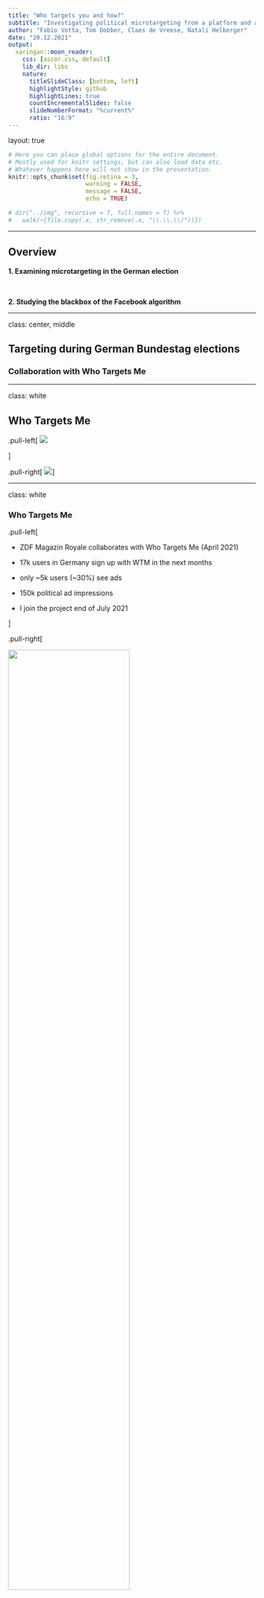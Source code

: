 ```yaml
---
title: "Who targets you and how?"
subtitle: "Investigating political microtargeting from a platform and advertiser perspective"
author: "Fabio Votta, Tom Dobber, Claes de Vreese, Natali Helberger"
date: "20.12.2021"
output:
  xaringan::moon_reader:
    css: [ascor.css, default]
    lib_dir: libs
    nature:
      titleSlideClass: [bottom, left]
      highlightStyle: github
      highlightLines: true
      countIncrementalSlides: false       
      slideNumberFormat: "%current%"  
      ratio: "16:9"
---
```



layout: true
    
<div class="logo"></div> 


```r
# Here you can place global options for the entire document.
# Mostly used for knitr settings, but can also load data etc.
# Whatever happens here will not show in the presentation.
knitr::opts_chunk$set(fig.retina = 3, 
                      warning = FALSE, 
                      message = FALSE,
                      echo = TRUE)

# dir("../img", recursive = T, full.names = T) %>%
#   walk(~{file.copy(.x, str_remove(.x, "\\.\\.\\/"))})
```

---

## Overview



**1. Examining microtargeting in the German election**

<br>

**2. Studying the blackbox of the Facebook algorithm**

---



class: center, middle

## Targeting during German Bundestag elections

### Collaboration with Who Targets Me

---

class: white

## Who Targets Me

.pull-left[
![](https://whotargets.me/wp-content/uploads/2020/06/wtm_logo_2020.png)

]

.pull-right[
![](https://whotargets.me/wp-content/uploads/2021/04/Screenshot-2021-04-30-at-09.49.54.png)
]

---

class: white

### Who Targets Me


.pull-left[

+ ZDF Magazin Royale collaborates with Who Targets Me (April 2021)

+ 17k users in Germany sign up with WTM in the next months

+ only ~5k users (~30%) see ads

+ 150k political ad impressions

+ I join the project end of July 2021

]

.pull-right[

<img src="img/zdf_tweet.png" width="70%" height="70%">

]




---

class: white

### ZDF Magazine Royale Show 24. September 2021


<img src="https://i3.ytimg.com/vi/8vq6MzGNZyM/maxresdefault.jpg" width="70%" height="70%">


http://y2u.be/8vq6MzGNZyM

---



class: white

## Political Advertisers in Germany

![](img/ad_impressions.png)

---


class: white

## Political Advertisers in Germany


<img src="img/advertiser_names_1.png" width="70%" height="70%">


---


class: white

## Political Advertisers in Germany

![](img/advertiser_names_2.png)

---

class: white

## Bias in data - Gender

![](img/gender_bias.png)


---

class: white

## Bias in data - Age


![](img/age_bias.png)

---

class: white

## Bias in data - Bundesland

![](img/region_bias.png)


---

class: white

### Weighting the data 

#### according to German population metrics

<img src="img/gender_weighted.png" width="50%" height="50%">


---

class: white

## Why Am I Seeing This

+  WTM users share the text from the ‘Why am I seeing this?’ label

![](https://www.impactplus.com/hubfs/Screen%20Shot%202019-07-15%20at%202.11.21%20PM.png)


---

class: white

### Which targeting criteria did German parties use?

<img src="img/targeting_criteria.png" width="40%" height="40%">

---

class: white

### How common is targeting anyway?

<img src="https://pbs.twimg.com/media/FAI_L3TXMAA192x?format=png&name=4096x4096" width="80%" height="80%">


---

class: white

### Which targeting criteria did German parties use?

+ Parties often target interest in their own party

+ Parties often use location targeting

+ Parties make frequent use of custom and lookalike audiences

Link to Shiny app to explore results:

[favstats.shinyapps.io/btw21_wtm/](https://favstats.shinyapps.io/btw21_wtm/)

---

class: white

### Targeting - CDU/CSU

![](img/cdu_targeting.png)

---

class: white

### Targeting - SPD

![](img/spd_targeting.png)


---


class: white

### Targeting - Die Grünen

![](img/green_targeting.png)


---

class: white

### Targeting - AfD

![](img/afd_targeting.png)


---

class: white

### Targeting - LINKE

![](img/left_targeting.png)

---

class: white

### Targeting - FDP

![](img/fdp_targeting.png)

---

class: white

### Targeting Networks - CDU

![](img/targeting_network_cdu.png)

---

class: white

### Targeting vaccine skeptic content

.pull-left[

<img src="https://whotargets.me/wp-content/uploads/2021/08/dieterdehm.png" width="100%" height="100%">

]

.pull-right[
<img src="https://whotargets.me/wp-content/uploads/2021/08/dieterdehmad.png" width="70%" height="70%">
]

---

class: white

### Targeting vaccine skeptic content

.pull-left[

<img src="https://whotargets.me/wp-content/uploads/2021/08/dieterdehm.png" width="100%" height="100%">

]


.pull-right[
> Ich selbst bin weder ein fanatischer Impfgegner noch -Befürworter: Weil die Haupterfolge gegen dieses Virus sowieso in unseren Immunsystemen stattfinden, wenn sie – von Stress und Umweltschäden verschont – Keime abwehren und ein unauffälliges Infektionsgeschehen bewirken.
]


---

class: white

## Attack Ads - CDU

.pull-left[
This CDU ad is targeted at 

+ small business owners
+ interest in business management
+ female entrepreneurs
+ start-ups
+ “The Economist” 
+ entrepreneurship
]

.pull-right[

<img src="https://whotargets.me/wp-content/uploads/2021/09/cdu.png" width="50%" height="50%">


]


---

class: white

## Targeting opponents - GRÜNEN

Ads targeted at older people (30-65+), interest in SPD, and also various environmentalist interests (ecology, sustainability, etc.)


<img src="https://whotargets.me/wp-content/uploads/2021/09/image-2.png" width="70%" height="70%">



---

## What work remains to be done?

+ A lot

--

+ Everything in regards to content of the ads

+ Issue Ownership 

+ How are negative ads targeted? 

+ To which degree are ads personalized? 

+ How common is “two-facedness”, promising different things to different voters? 

---

class: center, middle

## Automated Microtargeting

### Exploring the Influence of the Facebook Ad Delivery Algorithm in the Dutch Context

---

## Ad Delivery Algorithms


+ Discourse on political microtargeting is often focused on the "bad actor" story

  + Russian election interference campaign (IRA)
  
  + Cambridge Analytica
  
  + Trump campaign (Steve Bannon, Brad Parscale)

--

<br>

+ The explicit assumption here is that the advertisers have strong control over who sees which ad

--

<br>

There is a distinct lack of research on the *automated* aspect of political microtargeting: 

the **ad delivery algorithm**

---


class: center, middle

## Poltical Microtargeting since 2016

--

Ad libraries and **limitations to targeting**




---

### Poltical Microtargeting since 2016

**Google** now only allows targeting by age, gender and location for political ads.

**Facebook** also limited ad targeting options 
  + disallowing targeting based on race, religion and more
  
--
  
.pull-left[
```r
knitr::include_graphics("img/remove_targeting.png")
```
]

.pull-right[
<br>
<br>
<br>
[facebook.com/business/news/removing-certain-ad-targeting-options-and-expanding-our-ad-controls](https://www.facebook.com/business/news/removing-certain-ad-targeting-options-and-expanding-our-ad-controls)
]




---


### Poltical Microtargeting since 2016

**Google** now only allows targeting by age, gender and location for political ads.

**Facebook** also limited ad targeting options 
  + disallowing targeting based on race, religion and more
  
<br>

Facebook still allows targeting based on:
  + detailed demographics 
  + users' declared interests 
  + Behavioural targeting 
  + Custom and Lookalike Audiences


---


class: center, middle

# Ad Objectives,<br>Optimizations<br>and Relevancy

---

### Ad Objectives, Optimizations and Relevancy

There is more than just targeting criteria that decides who sees political ads:

+ **Ad objective** = what is the goal of the ad?

    for example: generate web traffic, like Facebook page, buy products
    
--

+ **Optimization** = how should the goal be achieved?

    key metric to be optimized on: number of exposed users, clicks, conversions
    
--

+ **Relevancy** = how relevant is the ad to the user

```r
knitr::include_graphics("img/relevant_quote.png")
```

--

→ ***Implies big role of the ad delivery algorithm***



---

class: center, middle

## Prior investigations into the<br>role of the ad delivery algorithm

---

### Pricing differences in the US 2020 election

+ Biden campaign paid more than **6x more** 
  + compared to Trump campaign when targeting older voters. [(The Markup 2020)](https://themarkup.org/election-2020/2020/10/29/facebook-political-ad-targeting-algorithm-prices-trump-biden)
  
  
<center>
```r
knitr::include_graphics("img/older.png")
```
</center>
  
<!-- ![](img/older.png) -->
  

---

### Prior Research (Ali et al., 2020,2021)


When targeting the same audience, at the same time, with the same budget:

+ Ad delivery is heavily skewed along gendered and racial stereotypes
  + even without the intent of the advertiser [(Ali et al. 2020)](https://dl.acm.org/doi/10.1145/3359301)

--

Regarding political ads [(Ali et al., 2021)](https://dl.acm.org/doi/pdf/10.1145/3437963.3441801):

--

+ **Skewed delivery**

  + Political ads more often delivered to ideologically congruent audience 
      + Bernie ads → higher % D; 
      + Trump ads → higher % R

--

+ **Increased cost**

  + Liberal ad to a liberal audience: *21 Dollar per 1000 users*; 
  + Conservative ad delivered to liberal audience: *40 Dollar per 1000 users*.



---


class: white

<img src="img/costper1k.png">


---

### Why study black box of the Facebook algorithm


+ Severely limiting or banning microtargeting is *inadequate*

It would:

1. not end “targeting”

2. give more “autonomy” to the platform and its ad delivery algorithm

3. would make it more difficult to create transparency

<br>

→ *regulations that only focus on the advertiser “capabilities” and not also the ad delivery algorithm falls short*

---

### Why study black box of the Facebook algorithm


+ Facebook may (dis-)advantage certain parties

  + Equal-time rule?

--

+ Parties may pay more money to persuade potential voters

  + It might be more costly to reach people who are undecided

--

+ Political campaigns may not reach their intended audiences 

  + only the people that *already agree with the message*
  
  + certain groups might be excluded entirely
  
  + potentially exasperates the fragmentation of the political landscape



---

class: center, middle

## Research Question

### How does the Facebook ad delivery algorithm<br>influence the pricing & distribution of political ads<br>in the Netherlands?

---

class: center, middle

# Research Design

---

### Research Design

+ Collaborate with Dutch parties to place political ads

+ We reached out to 7 major political parties

  + heard back from 3, all of which gave us a tentative ***yes***
  
--

<br>
  
+ Experimental design that varies targeting criteria (and content)

+ Estimated timeframe for placing ads: ~ Late January to mid-February 2022

  + close to Netherlands-wide local elections in March 2022

--
  
<br>
  
+ Plan is to pre-register

---



### Research Design

+ The study design will incorporate two *levels of comparisons*

      Observing differences of pricing and delivery:

  1. *within a party* (i.e. different targeting criteria and content)

  2. *between parties*
  



---

### Research Design

Facebook says it delivers ads based on a "relevancy" score

→ Facebook optimizes for ***perceived*** *congruency* between the content/message of the ad and the person seeing the ad

We hypothesize some audiences might therefore be *harder to reach*
  + as in: more expensive
  + reach less people given the same conditions (budget and timing)
  

  
--

In order to test the algorithm we need to:

+ Place ads with ad goal: *Reach*
+ Ad optimization: *Unique users reached*

--

Optimizing on Reach (rather than Traffic): 
   
+ the algorithm has to work more on its internal assumptions 
+ doesn't use user cues (i.e. clicks) as much to decide who is going to see the ad

---


### Dependent Variables

+ Price per 1k users reached

  + this measure is an industry standard

+ Delivery of ads 

  + Audience shares measured by % of ads delivered to specific group
  
      + Gender
  
      + Age
    
      + Region
  
      + Targeting criteria


---


class: center, middle

# "Election date reminder" ads and proposed conditions


---

class: white

### "Election date reminder" ads and proposed conditions

.pull-left[

<img src="img/laatjestem.png" width="70%" height="70%">

Note: this is only an example to showcase the idea. Not the final design.

]

.pull-right[


![](img/conditions.png)


]

---

### Cross-party conditions

--

.pull-left[
Hypotheses:

Audiences that lean left 
  + interested in environment
  + social security
  + high educated
  + women
  
are harder to reach for right-leaning parties (and vice versa)


Audiences that lean right 
  + interested in business
  + lower-educated + vocational
  + men

are harder to reach for left-leaning parties (and vice versa)

]



.pull-right[


![](img/conditions.png)


]

---

### Intra-party conditions: Entertainment vs. Political audiences

.pull-left[
The Facebook algorithm may assume that informative ads about election day are

+ *less relevant* for people interested in entertainment (sports, TV shows, video games) 
+ than for people already interested in (local) politics

<br>

Therefore, we expect that **ads targeted at people interested in entertainment**
  + are **more costly** and **reach less people** 
  + compared to people already interested in politics
  
]



.pull-right[


![](img/conditions.png)


]

---


### High-education vs. low-education

.pull-left[


The Facebook algorithm may assume that informative ads about election day are

+ *less relevant* for lower-educated audiences (lower interested in politics) 
+ than for higher-educated audiences.

<br>

Therefore, we expect that **ads targeted at lower-educated audiences**
  + are **more costly** and **reach less people** 
  + compared to higher-educated audiences.
  
]
  
.pull-right[


![](img/conditions.png)


]
  
---

### Younger vs. Older audiences

The Facebook algorithm may assume that informative ads about election day are

+ *less relevant* for younger people (lower turnout rate) 
+ than for older people

<br>

Therefore, we expect that ads
  + are **more costly** when reaching younger people
  + compared to older people

---


class: center, middle

## Pre-Test

### Very (!) early results

---

## Pre-Test


Place 30 ads on Facebook for 7 days

+ No targeting (18+, all genders, all of Netherlands)
+ Target high-educated audience
+ Target low-educated audience

Daily budget: 1 Euro (in total = 210 Euros)

Reached: 61,137 people

---

class: white

## Cost per 1k Users

<img src="img/costper1k_pretest.png" width="60%" height="60%">


---

class: white


## Cost per 1k Users

<img src="img/costper1k_pretest_m.png" width="60%" height="60%">


---

class: white

## Cost per age group

<img src="img/costperage" width="60%" height="60%">


---

class: white

## Cost per age group

<img src="img/costperage_m" width="60%" height="60%">

---


class: white

## Skewed delivery in terms of gender

<img src="img/gendershare" width="60%" height="60%">

---

class: white

## Less clear for age groups

<img src="img/age_share.png" width="60%" height="60%">

---


<br>
<br>
<br>

<center>

<img src="https://memecrunch.com/meme/CFEV6/any-questions/image.gif?w=400&c=1">


<!-- ![]() -->

</center>


---

class: center, middle

# Let's discuss

<img src="https://i.gifer.com/3Eic.gif">


---

class: center, middle

# Appendix



---

# My questions

+ Is an experimental design even possible/desirable here?
  + It would require to place ~10-20 ads per condition per party to be properly powered
  + 10-20 ads per condition per party could potentially lead to overpricing the market of a targeted audience?
  → so some ads I place might influence the outcomes for other ads
  + is there a way to account for that in an experimental design?
  + should I make this an observational study instead, place less ads per condition and just bite the bullet on causality being too difficult to establish in regards to treating the ad delivery algorithm?

+ What kind of conditions 

  + made the most sense to you?
  + would be most valuable?
  + how could they be improved?
  
  
+ Does the measurement for ad delivery skew make sense?



+ I've been struggling with the power analysis and the effect sizes I should expect so I can properly determine sample size per condition. Any advice?

---


class: center, middle

# Issue ads and proposed conditions

## Observing differences of pricing and delivery *between* and *within a party*


---

### Example Topic: Climate Change

--

Does Facebook charge more money/skew delivery when ads about *climate change* are targeted at:
+ people with interest in environmentalism vs. people interested in business 
+ younger people vs. older people
+ rural vs. urban regions 
+ low vs. high education
+ more right-leaning vs. left-leaning parties?

--

<img src="img/posters/p1.png" style="float: left; width: 27%; margin-right: 1%; margin-bottom: 0.5em;">
--
<img src="img/posters/p2.png" style="float: left; width: 27%; margin-right: 1%; margin-bottom: 0.5em;">
<img src="img/posters/p3.png" style="float: left; width: 27%; margin-right: 1%; margin-bottom: 0.5em;">
<p style="clear: both;">



---


class: center, middle


### Going Micro to Go Negative

#### Research Question: 

To what extent is political microtargeting used by<br>political advertisers to deliver uncivil
campaign messages?

---


class: center, middle

## Going micro


---

### Political Microtargeting

> Personalizing political campaign messages based on large-scale data collection

+ Cambridge Analytics

+ IRA influence campaign

+ Topic is understudied in European context

---

class: center, middle

## Negative campaigning

*"going negative"*

---

## Negative campaigning

Negative campaigning is a type of advertising that highlights alleged weaknesses of the competitor.

--

*However:* Negative ads are not just negative ads

According to Brooks & Geer (2012) negative campaigning entails:

+ *civil* negative ads

  + legitimate criticism of the opponent
  
--

+ *uncivil* negative ads 

  + "disrespectful, poisonous and hyperbolic [...]" language that "break norms of conversation [...]" (Otto et al. 2020)


<br>

> Let's take a closer look at incivility as a form of negative advertising

---

class: center, middle

## Political Incivility

*Is it good to be bad?*

---

## Political Incivility

Acoording to Mutz (2016) political incivility can:

 + lower trust in government

 + reduce faith in institutions 

 + lessen respect for opposing views

--

**But** it can also: 

+ generate stronger interest in voting & in politics more generally (Herbst 2010)

+ increase the memorability of the topics discussed; also known as *negativity bias* (Sydnor 2019)

---


class: center, middle

## Backlash effect

*When attacking your opponent backfires*

--

*or: when it's bad to be bad*

---

## Backlash effect

Negative advertising can backfire because voters feel sympathetic toward candidates under attack (Walter & van der Eijk, 2019).

Meta-analysis confirms a backlash effect in 33 out of 40 studies (Lau et al., 2009)

--

Backlash effect can be dependent on voter (and candidate) characteristics:

 + Backlash towards African-American attack sponsors is greater among white voters (Krupnikov and Piston 2015)

 + Nai & Maier (2020) also demonstrate that with incivil ads:

--

    + people high in conflict avoidance significantly reduce rating of the **attack sponsor**

    + individuals high in psychopathy traits rate the **target more negatively**


---


class: center, middle

## Microtargeting and Negative ads

*"going micro"*

---


## Microtargeting and Negative ads

Microtargeting may lower the risk of backlash effects because:

+ Negative messages can be targeted towards individuals who are most susceptible to them (Nai & Maier 2020)

  + also means: people likely to dislike negativity can be excluded

--
  
+ Negative campaigning is seen as undesirable and harmful by the public
    + (Mutz and Reeves 2005; Mattes and Redlawsk 2014)

--

+ A smaller range of individuals are affected if there were to be a backlash

*Hypotheses:*

> H1: Microtargeted ads from political campaigns are more negative than ads targeted at more general audiences.

> H2: For outside groups we should not find this microtargeting effect because they are less concerned about reputational hits.

---


## Microtargeting and Negative ads

Literature that have looked at this is scarce but two examples stood out:

+ Fowler et al. (2020) analyze TV and Facebook and find the latter to be more positive

  + Campaigns are more likely to have lists of supporters and they are less targeted with negative ads

  + However: only compares TV ads with Facebook and does not differentiate between levels of targeting
  
--

<br>
  
+ Jain and Wood (2020) analyze Facebook ad library data

  + Computer Science pre-print, does not go in a lot of detail but they do find a positive effect of microtargeting on tone

  + However: measure of microtargeting is just received impressions


---

## Measurement

+ Dependent Variable: Negativity/Incivility
  + Perspective API (Toxicity)
  + Prediction by supervised machine learning model trained on incivil/civil negative & positive ads
      
--
  
+ Independent Variable: Microtargeting

> `Potential Reach` estimates how many people your ad could potentially reach depending on the targeting and ad placement options you select while creating an ad. ~Facebook Ad Library

--

.pull-left[
+ 100 - 1.000 individuals reached
+ 1.001 - 5.000
+ 5.001 - 10.000
+ 10.001 - 50.000
+ 50.001 - 100.000
+ 100.001 - 500.000
+ 500.001 - 1 million
+ +1 million
]

.pull-right[
  <br>
  <br>
  <br>
  The smaller the reach the more microtargeted is an advertisement.
]


---

## Results


---

## Takeaways

---

